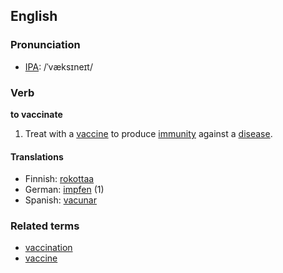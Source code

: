 ==English==
===Pronunciation===
*[[IPA]]: /ˈvæksɪneɪt/
===Verb===
'''to vaccinate'''
# Treat with a [[vaccine]] to produce [[immunity]] against a [[disease]].
====Translations====
*Finnish: [[rokottaa]]
*German: [[impfen]] (1)
*Spanish: [[vacunar]]

===Related terms===
*[[vaccination]]
*[[vaccine]]